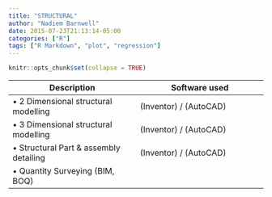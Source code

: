 ```yaml
---
title: "STRUCTURAL"
author: "Nadiem Barnwell"
date: 2015-07-23T21:13:14-05:00
categories: ["R"]
tags: ["R Markdown", "plot", "regression"]
---
```


```r
knitr::opts_chunk$set(collapse = TRUE)
```

|                  Description                 |						Software used         | 
|               --------------                 |         --------------           |   
| •	2 Dimensional structural modelling         |			(Inventor) / (AutoCAD)      |
| •	3 Dimensional structural modelling             |			(Inventor) / (AutoCAD)      |
| •	Structural Part & assembly detailing       | 	  	(Inventor) / (AutoCAD)      |
| •	Quantity Surveying (BIM, BOQ)              | 	                                |